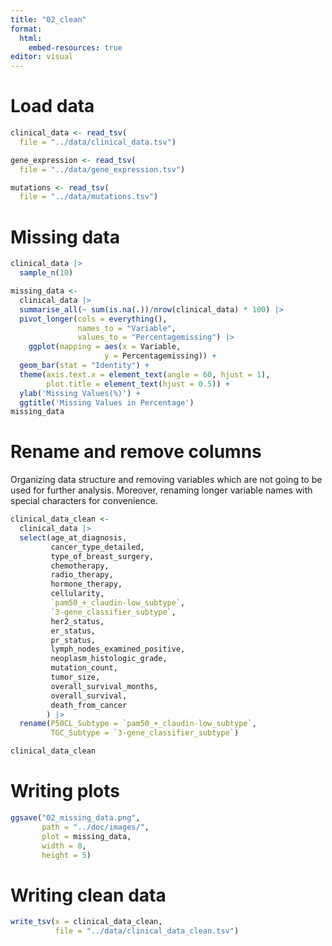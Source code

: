 ```yaml
---
title: "02_clean"
format:
  html:
    embed-resources: true
editor: visual
---
```


# Load data

```r
clinical_data <- read_tsv(
  file = "../data/clinical_data.tsv")

gene_expression <- read_tsv(
  file = "../data/gene_expression.tsv")

mutations <- read_tsv(
  file = "../data/mutations.tsv")
```

# Missing data

```r
clinical_data |> 
  sample_n(10)
```

```r
missing_data <-
  clinical_data |> 
  summarise_all(~ sum(is.na(.))/nrow(clinical_data) * 100) |>
  pivot_longer(cols = everything(),
               names_to = "Variable",
               values_to = "Percentagemissing") |> 
    ggplot(mapping = aes(x = Variable,
                     y = Percentagemissing)) +
  geom_bar(stat = "Identity") +
  theme(axis.text.x = element_text(angle = 60, hjust = 1), 
        plot.title = element_text(hjust = 0.5)) + 
  ylab('Missing Values(%)') + 
  ggtitle('Missing Values in Percentage')
missing_data
```

# Rename and remove columns

Organizing data structure and removing variables which are not going to be used for further analysis. Moreover, renaming longer variable names with special characters for convenience.

```r
clinical_data_clean <- 
  clinical_data |> 
  select(age_at_diagnosis, 
         cancer_type_detailed,
         type_of_breast_surgery,
         chemotherapy,
         radio_therapy, 
         hormone_therapy, 
         cellularity,
         `pam50_+_claudin-low_subtype`,
         `3-gene_classifier_subtype`,
         her2_status,
         er_status, 
         pr_status,
         lymph_nodes_examined_positive,
         neoplasm_histologic_grade,
         mutation_count, 
         tumor_size,
         overall_survival_months,
         overall_survival,
         death_from_cancer
        ) |> 
  rename(P50CL_Subtype = `pam50_+_claudin-low_subtype`,
         TGC_Subtype = `3-gene_classifier_subtype`)

clinical_data_clean
```

# Writing plots

```r
ggsave("02_missing_data.png", 
       path = "../doc/images/",
       plot = missing_data,
       width = 8,
       height = 5)
```

# Writing clean data

```r
write_tsv(x = clinical_data_clean, 
          file = "../data/clinical_data_clean.tsv")
```
